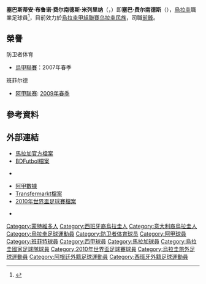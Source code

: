 {{NoteTA
|G1=laliga
|G2=football
|G3=南美球會
|T=zh-hans:塞巴斯蒂安·费尔南德斯;zh-hk:施巴斯坦·費南迪斯;zh-tw:塞巴斯蒂安·費爾南德斯;
|1=zh-hans:塞巴斯蒂安;zh-hk:施巴斯坦;zh-tw:塞巴斯蒂安;
|2=zh-hans:塞巴;zh-hk:施巴;zh-tw:塞巴;
|3=zh-hans:班菲尔德; zh-hk:班菲特; zh-tw: 班菲爾德;
|4=zh-hans:乌拉圭民族;zh-hk:蒙特維多國民隊
}}
{{Infobox football biography
| name = 施巴·費南迪斯<br/>Seba Fernández
| image = [[image:Seba_fern.JPG|200px]]
| fullname = Sebastián Bruno Fernández Miglierina
| birth_date = {{birth date and age|1985|5|23|df=y}}   
| birth_place = [[烏拉圭|烏拉圭]][[蒙得维的亚|蒙得维的亚]]
| height = {{convert|1.66|m|ftin|0|abbr=on}}
| currentclub = [[民族足球俱乐部|乌拉圭民族]]
| clubnumber = 
| position = [[前鋒_(足球)|前鋒]]
| years1 = 2004–2006 |clubs1 = [[Miramar_Misiones|Miramar Misiones]] |caps1 = 75 |goals1 = 21
| years2 = 2007–2008 |clubs2 = [[防卫者体育|防卫者体育]] |caps2 = 32 |goals2 = 15
| years3 = 2008–2010 |clubs3 = [[班菲尔德竞技俱乐部|班菲尔德]] |caps3 = 61 |goals3 = 12
| years4 = 2010–2013 |clubs4 = [[馬拉加足球俱樂部|馬拉加]] |caps4 = 80 |goals4 = 12
| years5 = 2013–2014 |clubs5 = [[巴列卡诺足球俱乐部|巴列卡诺]] |caps5 = 9 |goals5 = 1
| years6 = 2014– |clubs6 = [[民族足球俱乐部|乌拉圭民族]] |caps6 = 1 |goals6 = 1
| nationalyears1 = 2006– | nationalteam1 = [[烏拉圭國家足球隊|烏拉圭]] | nationalcaps1 = 14 | nationalgoals1 = 2
| pcupdate = 2014年5月2日
| ntupdate = 2011年11月16日
}}
{{Spanish name|Fernández|Miglierina}}

'''塞巴斯蒂安·布鲁诺·费尔南德斯·米列里纳'''（{{lang-es|'''Sebastián Bruno Fernández Miglierina'''}}，{{bd|1985年|5月23日|catIdx=Fernandez, Sebastian}}）即'''塞巴·费尔南德斯'''（{{lang|es|'''Seba Fernández'''}}），[[烏拉圭|烏拉圭]]職業足球員<ref name="bio">{{cite web|publisher=Tenfield |title=Ficha de jugador de selección: Sebastián Fernández |url=http://www.tenfieldigital.com.uy/servlet/hprfchsj?0,2,2%2F1543%2F,1,7114 |accessdate=2009-01-27 |deadurl=yes |archiveurl=https://web.archive.org/web/20081225225041/http://www.tenfieldigital.com.uy/servlet/hprfchsj?0%2C2%2C2%2F1543%2F%2C1%2C7114 |archivedate=2008-12-25 }} </ref>，目前效力於[[烏拉圭甲組聯賽|烏拉圭甲組聯賽]][[民族足球俱乐部|乌拉圭民族]]，司職[[前鋒_(足球)|前鋒]]。

==榮譽==
;防卫者体育
*[[乌拉圭足球甲级联赛|烏甲聯賽]]：2007年春季

;班菲尔德
*[[阿根廷足球甲级联赛|阿甲联赛]]: [[2009年至2010年阿根廷足球甲级联赛#春季聯賽|2009年春季]]

==參考資料==
{{reflist}}

==外部連結==
*[https://web.archive.org/web/20111026053833/http://www.malagacf.com/en/malaga/squad/seba-fernandez/1/377 馬拉加官方檔案] {{en icon}}
*[http://www.bdfutbol.com/en/j/j8611.html BDFutbol檔案] {{Wayback|url=http://www.bdfutbol.com/en/j/j8611.html |date=20121024233458 }} {{en icon}}
*{{NFT player|15640}} {{en icon}}
*[https://web.archive.org/web/20120607115747/http://www.futbolxxi.com/Futbolista.aspx?ID=13919&SEOFutbolista=Fernandez+Miglierina+Sebastian+Bruno 阿甲數據] {{es icon}}
*[http://www.transfermarkt.co.uk/en/sebastian-fernandez/leistungsdaten/spieler_64545.html Transfermarkt檔案] {{Wayback|url=http://www.transfermarkt.co.uk/en/sebastian-fernandez/leistungsdaten/spieler_64545.html |date=20140430004226 }} {{en icon}}
*[https://web.archive.org/web/20111220025113/http://www.fifa.com/worldcup/archive/southafrica2010/players/player%3D313905/index.html 2010年世界盃足球賽檔案] {{en icon}}
*{{FIFA player|313905}} {{en icon}}

{{2010年世界盃足球賽烏拉圭參賽名單}}

{{DEFAULTSORT:Fernandez, Sebastian}}
[[Category:蒙特維多人|Category:蒙特維多人]]
[[Category:西班牙裔烏拉圭人|Category:西班牙裔烏拉圭人]]
[[Category:意大利裔烏拉圭人|Category:意大利裔烏拉圭人]]
[[Category:烏拉圭足球運動員|Category:烏拉圭足球運動員]]
[[Category:防卫者体育球员|Category:防卫者体育球员]]
[[Category:阿甲球員|Category:阿甲球員]]
[[Category:班菲特球員|Category:班菲特球員]]
[[Category:西甲球員|Category:西甲球員]]
[[Category:馬拉加球員|Category:馬拉加球員]]
[[Category:烏拉圭國家足球隊球員|Category:烏拉圭國家足球隊球員]]
[[Category:2010年世界盃足球賽球員|Category:2010年世界盃足球賽球員]]
[[Category:烏拉圭旅外足球運動員|Category:烏拉圭旅外足球運動員]]
[[Category:阿根廷外籍足球運動員|Category:阿根廷外籍足球運動員]]
[[Category:西班牙外籍足球運動員|Category:西班牙外籍足球運動員]]